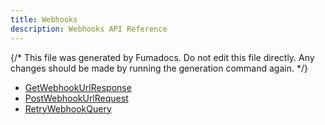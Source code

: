 ```yaml
---
title: Webhooks
description: Webhooks API Reference
---
```


{/* This file was generated by Fumadocs. Do not edit this file directly. Any changes should be made by running the generation command again. */}

- [GetWebhookUrlResponse](./getwebhookurlresponse.mdx)
- [PostWebhookUrlRequest](./postwebhookurlrequest.mdx)
- [RetryWebhookQuery](./retrywebhookquery.mdx)
